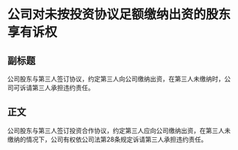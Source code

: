 # 公司对未按投资协议足额缴纳出资的股东享有诉权
## 副标题
公司股东与第三人签订协议，约定第三人向公司缴纳出资，在第三人未缴纳时，公司可诉请第三人承担违约责任。
## 正文
公司股东与第三人签订投资合作协议，约定第三人应向公司缴纳出资，在第三人未缴纳的情况下，公司有权依公司法第28条规定诉请第三人承担违约责任。